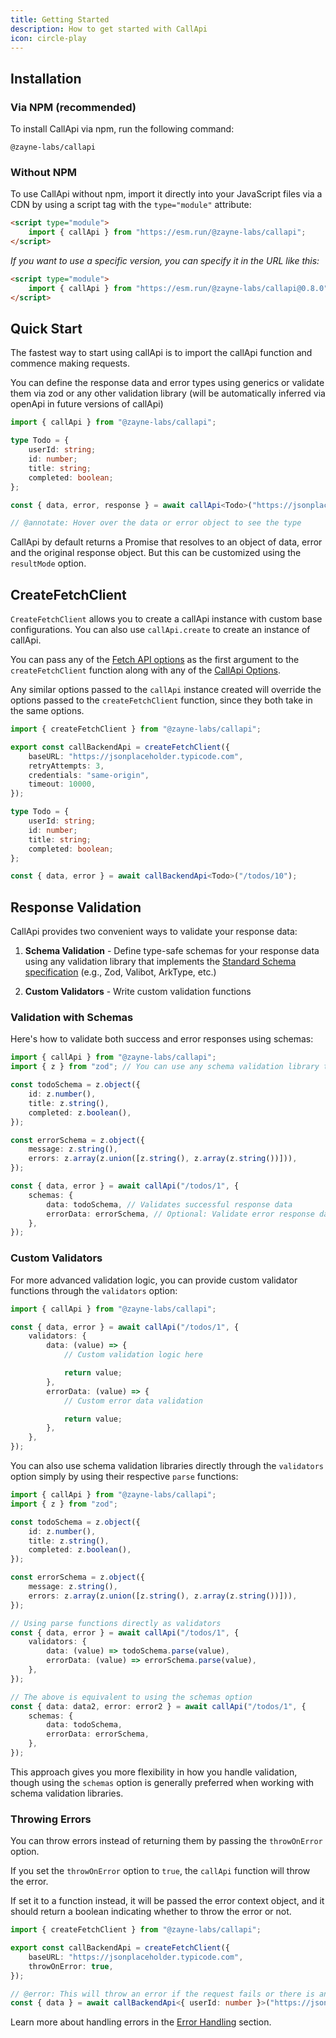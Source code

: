 ```yaml
---
title: Getting Started
description: How to get started with CallApi
icon: circle-play
---
```


## Installation

### Via NPM (recommended)

To install CallApi via npm, run the following command:

```package-install
@zayne-labs/callapi
```

### Without NPM

To use CallApi without npm, import it directly into your JavaScript files via a CDN by using a script tag with the `type="module"` attribute:

```html
<script type="module">
	import { callApi } from "https://esm.run/@zayne-labs/callapi";
</script>
```

_If you want to use a specific version, you can specify it in the URL like this:_

```html
<script type="module">
	import { callApi } from "https://esm.run/@zayne-labs/callapi@0.8.0";
</script>
```

## Quick Start

The fastest way to start using callApi is to import the callApi function and commence making requests.

You can define the response data and error types using generics or validate them via zod or any other validation library (will be automatically inferred via openApi in future versions of callApi)

```ts twoslash title="api.ts"
import { callApi } from "@zayne-labs/callapi";

type Todo = {
	userId: string;
	id: number;
	title: string;
	completed: boolean;
};

const { data, error, response } = await callApi<Todo>("https://jsonplaceholder.typicode.com/todos/1");

// @annotate: Hover over the data or error object to see the type
```

CallApi by default returns a Promise that resolves to an object of data, error and the original response object. But this can be customized using the `resultMode` option.

## CreateFetchClient

`CreateFetchClient` allows you to create a callApi instance with custom base configurations. You can also use `callApi.create` to create an instance of callApi.

You can pass any of the [Fetch API options](https://developer.mozilla.org/en-US/docs/Web/API/fetch#parameters) as the first argument to the `createFetchClient` function along with any of the [CallApi Options](/docs/callapi-options).

Any similar options passed to the `callApi` instance created will override the options passed to the `createFetchClient` function, since they both take in the same options.

```ts twoslash title="callBackendApi.ts"
import { createFetchClient } from "@zayne-labs/callapi";

export const callBackendApi = createFetchClient({
	baseURL: "https://jsonplaceholder.typicode.com",
	retryAttempts: 3,
	credentials: "same-origin",
	timeout: 10000,
});

type Todo = {
	userId: string;
	id: number;
	title: string;
	completed: boolean;
};

const { data, error } = await callBackendApi<Todo>("/todos/10");
```

## Response Validation

CallApi provides two convenient ways to validate your response data:

1. **Schema Validation** - Define type-safe schemas for your response data using any validation library that implements the [Standard Schema specification](https://github.com/standard-schema/standard-schema) (e.g., Zod, Valibot, ArkType, etc.)

2. **Custom Validators** - Write custom validation functions

### Validation with Schemas

Here's how to validate both success and error responses using schemas:

```ts twoslash title="api.ts"
import { callApi } from "@zayne-labs/callapi";
import { z } from "zod"; // You can use any schema validation library that implements the Standard Schema specification

const todoSchema = z.object({
	id: z.number(),
	title: z.string(),
	completed: z.boolean(),
});

const errorSchema = z.object({
	message: z.string(),
	errors: z.array(z.union([z.string(), z.array(z.string())])),
});

const { data, error } = await callApi("/todos/1", {
	schemas: {
		data: todoSchema, // Validates successful response data
		errorData: errorSchema, // Optional: Validate error response data
	},
});
```

### Custom Validators

For more advanced validation logic, you can provide custom validator functions through the `validators` option:

```ts twoslash title="api.ts"
import { callApi } from "@zayne-labs/callapi";

const { data, error } = await callApi("/todos/1", {
	validators: {
		data: (value) => {
			// Custom validation logic here

			return value;
		},
		errorData: (value) => {
			// Custom error data validation

			return value;
		},
	},
});
```

You can also use schema validation libraries directly through the `validators` option simply by using their respective `parse` functions:

```ts twoslash title="api.ts"
import { callApi } from "@zayne-labs/callapi";
import { z } from "zod";

const todoSchema = z.object({
	id: z.number(),
	title: z.string(),
	completed: z.boolean(),
});

const errorSchema = z.object({
	message: z.string(),
	errors: z.array(z.union([z.string(), z.array(z.string())])),
});

// Using parse functions directly as validators
const { data, error } = await callApi("/todos/1", {
	validators: {
		data: (value) => todoSchema.parse(value),
		errorData: (value) => errorSchema.parse(value),
	},
});

// The above is equivalent to using the schemas option
const { data: data2, error: error2 } = await callApi("/todos/1", {
	schemas: {
		data: todoSchema,
		errorData: errorSchema,
	},
});
```

This approach gives you more flexibility in how you handle validation, though using the `schemas` option is generally preferred when working with schema validation libraries.

### Throwing Errors

You can throw errors instead of returning them by passing the `throwOnError` option.

If you set the `throwOnError` option to `true`, the `callApi` function will throw the error.

If set it to a function instead, it will be passed the error context object, and it should return a boolean indicating whether to throw the error or not.

```ts twoslash title="callBackendApi.ts"
import { createFetchClient } from "@zayne-labs/callapi";

export const callBackendApi = createFetchClient({
	baseURL: "https://jsonplaceholder.typicode.com",
	throwOnError: true,
});

// @error: This will throw an error if the request fails or there is an error response
const { data } = await callBackendApi<{ userId: number }>("https://jsonplaceholder.typicode.com/todos/1");
```

Learn more about handling errors in the [Error Handling](./error-handling) section.

